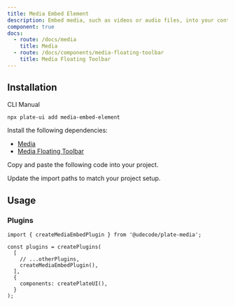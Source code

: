 ```yaml
---
title: Media Embed Element
description: Embed media, such as videos or audio files, into your content.
component: true
docs:
  - route: /docs/media
    title: Media
  - route: /docs/components/media-floating-toolbar
    title: Media Floating Toolbar
---
```


<ComponentPreview name="playground-demo" id="media" />

## Installation

<Tabs defaultValue="cli">

<TabsList>
<TabsTrigger value="cli">CLI</TabsTrigger>
<TabsTrigger value="manual">Manual</TabsTrigger>
</TabsList>
<TabsContent value="cli">

```bash
npx plate-ui add media-embed-element
```

</TabsContent>

<TabsContent value="manual">

<Steps>

<Step>

Install the following dependencies:

- [Media](/docs/media)
- [Media Floating Toolbar](/docs/components/media-floating-toolbar)

</Step>

<Step>

Copy and paste the following code into your project.

</Step>

<ComponentSource name="media-embed-element" />
<Step>

Update the import paths to match your project setup.

</Step>

</Steps>

</TabsContent>

</Tabs>

## Usage

### Plugins

```tsx
import { createMediaEmbedPlugin } from '@udecode/plate-media';

const plugins = createPlugins(
  [
    // ...otherPlugins,
    createMediaEmbedPlugin(),
  ],
  {
    components: createPlateUI(),
  }
);
```
